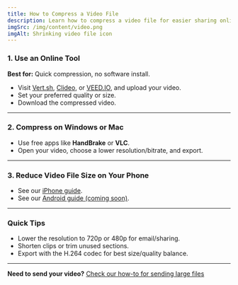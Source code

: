 ```yaml
---
title: How to Compress a Video File
description: Learn how to compress a video file for easier sharing online, <a class="text-primary underline" href="compress-a-video/for-email">for email</a>, or <a class="text-primary underline" href="compress-a-video/iphone">on mobile</a>. Step-by-step methods using free apps and online tools.
imgSrc: /img/content/video.png
imgAlt: Shrinking video file icon
---
```


### 1. Use an Online Tool

**Best for:** Quick compression, no software install.

- Visit [Vert.sh](https://vert.sh/), [Clideo](https://clideo.com/compress-video), or [VEED.IO](https://www.veed.io/tools/compress-video), and upload your video.
- Set your preferred quality or size.
- Download the compressed video.

---

### 2. Compress on Windows or Mac

- Use free apps like **HandBrake** or **VLC**.
- Open your video, choose a lower resolution/bitrate, and export.

---

### 3. Reduce Video File Size on Your Phone

- See our [iPhone guide](/how-to/compress-a-video/iphone).
- See our [Android guide (coming soon)](#).

---

### Quick Tips

- Lower the resolution to 720p or 480p for email/sharing.
- Shorten clips or trim unused sections.
- Export with the H.264 codec for best size/quality balance.

---

**Need to send your video?** [Check our how-to for sending large files](/how-to/send-large-files)
